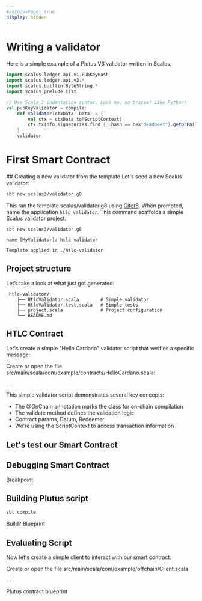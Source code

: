 ```yaml
---
#asIndexPage: true
display: hidden
---
```



# Writing a validator

Here is a simple example of a Plutus V3 validator written in Scalus.

```scala mdoc:compile-only
import scalus.ledger.api.v1.PubKeyHash
import scalus.ledger.api.v3.*
import scalus.builtin.ByteString.*
import scalus.prelude.List

// Use Scala 3 indentation syntax. Look ma, no braces! Like Python!
val pubKeyValidator = compile:
    def validator(ctxData: Data) = {
        val ctx = ctxData.to[ScriptContext]
        ctx.txInfo.signatories.find {_.hash == hex"deadbeef"}.getOrFail("not signed")
    }
    validator
```


# First Smart Contract

<Steps>
## Creating a new validator from the template
Let's seed a new Scalus validator:

```sh copy
sbt new scalus3/validator.g8
```
This ran the template scalus/validator.g8 using [Giter8](https://www.foundweekends.org/giter8/).
When prompted, name the application `htlc validator`. This command scaffolds a simple Scalus validator project.
```console
sbt new scalus3/validator.g8

name [MyValidator]: htlc validator

Template applied in ./htlc-validator
```
## Project structure
Let’s take a look at what just got generated:

```ansi
 htlc-validator/
    ├── HtlcValidator.scala        # Simple validator
    ├── HtlcValidator.test.scala   # Simple tests
    ├── project.scala              # Project configuration
    └── README.md
```

## HTLC Contract
Let's create a simple "Hello Cardano" validator script that verifies a specific message:

Create or open the file src/main/scala/com/example/contracts/HelloCardano.scala:
```scala copy
...
```

This simple validator script demonstrates several key concepts:
- The @OnChain annotation marks the class for on-chain compilation
- The validate method defines the validation logic
- Contract params, Datum, Redeemer
- We're using the ScriptContext to access transaction information

## Let's test our Smart Contract

## Debugging Smart Contract

Breakpoint

## Building Plutus script

```sh copy
sbt compile
```

Build?
Blueprint

## Evaluating Script
Now let's create a simple client to interact with our smart contract:

Create or open the file src/main/scala/com/example/offchain/Client.scala
```scala copy
...
```

</Steps>

Plutus contract blueprint
